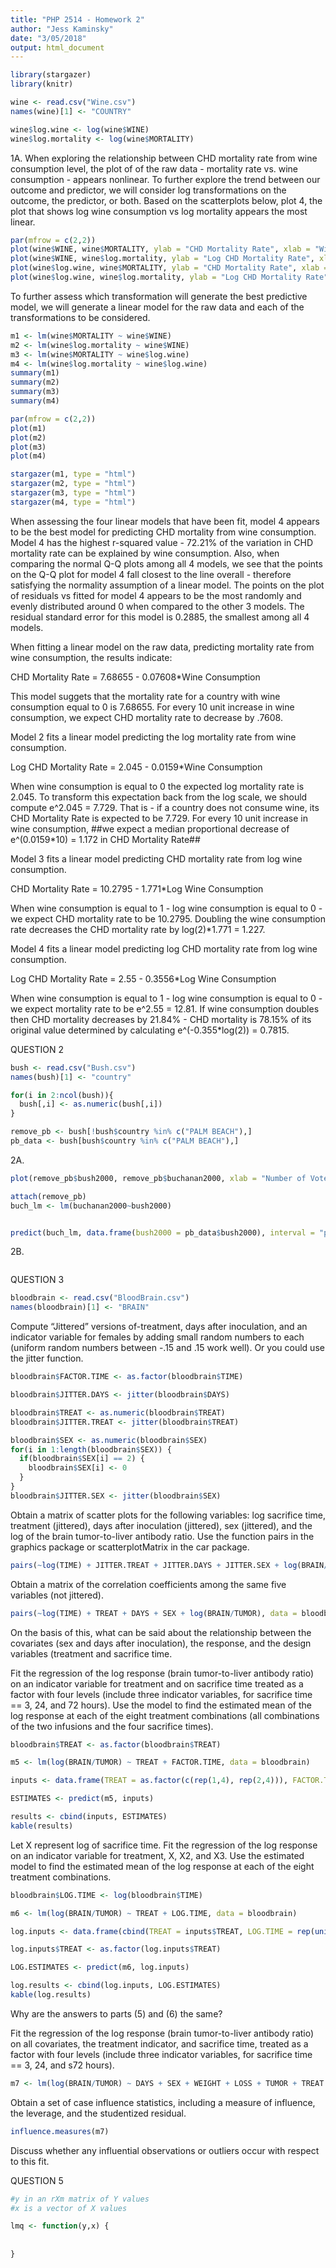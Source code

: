 ```yaml
---
title: "PHP 2514 - Homework 2"
author: "Jess Kaminsky"
date: "3/05/2018"
output: html_document
---
```


```r
library(stargazer)
library(knitr)
```

```r
wine <- read.csv("Wine.csv")
names(wine)[1] <- "COUNTRY"

wine$log.wine <- log(wine$WINE)
wine$log.mortality <- log(wine$MORTALITY)
```

1A.
When exploring the relationship between CHD mortality rate from wine consumption level, the plot of of the raw data - mortality rate vs. wine consumption - appears nonlinear. To further explore the trend between our outcome and predictor, we will consider log transformations on the outcome, the predictor, or both. Based on the scatterplots below, plot 4, the plot that shows log wine consumption vs log mortality appears the most linear.
```r
par(mfrow = c(2,2))
plot(wine$WINE, wine$MORTALITY, ylab = "CHD Mortality Rate", xlab = "Wine Consumption")
plot(wine$WINE, wine$log.mortality, ylab = "Log CHD Mortality Rate", xlab = "Wine Consumption")
plot(wine$log.wine, wine$MORTALITY, ylab = "CHD Mortality Rate", xlab = "Log Wine Consumption")
plot(wine$log.wine, wine$log.mortality, ylab = "Log CHD Mortality Rate", xlab = "Log Wine Consumption")
```

To further assess which transformation will generate the best predictive model, we will generate a linear model for the raw data and each of the transformations to be considered.

```r
m1 <- lm(wine$MORTALITY ~ wine$WINE)
m2 <- lm(wine$log.mortality ~ wine$WINE)
m3 <- lm(wine$MORTALITY ~ wine$log.wine)
m4 <- lm(wine$log.mortality ~ wine$log.wine)
summary(m1)
summary(m2)
summary(m3)
summary(m4)

par(mfrow = c(2,2))
plot(m1)
plot(m2)
plot(m3)
plot(m4)

stargazer(m1, type = "html")
stargazer(m2, type = "html")
stargazer(m3, type = "html")
stargazer(m4, type = "html")
```
When assessing the four linear models that have been fit, model 4 appears to be the best model for predicting CHD mortality from wine consumption. Model 4 has the highest r-squared value - 72.21% of the variation in CHD mortality rate can be explained by wine consumption. Also, when comparing the normal Q-Q plots among all 4 models, we see that the points on the Q-Q plot for model 4 fall closest to the line overall - therefore satisfying the normality assumption of a linear model. The points on the plot of residuals vs fitted for model 4 appears to be the most randomly and evenly distributed around 0 when compared to the other 3 models. The residual standard error for this model is 0.2885, the smallest among all 4 models.

When fitting a linear model on the raw data, predicting mortality rate from wine consumption, the results indicate:

CHD Mortality Rate = 7.68655 - 0.07608*Wine Consumption

This model suggets that the mortality rate for a country with wine consumption equal to 0 is 7.68655. For every 10 unit increase in wine consumption, we expect CHD mortality rate to decrease by .7608.

Model 2 fits a linear model predicting the log mortality rate from wine consumption.

Log CHD Mortality Rate = 2.045 - 0.0159*Wine Consumption

When wine consumption is equal to 0 the expected log mortality rate is 2.045. To transform this expectation back from the log scale, we should compute e^2.045 = 7.729. That is - if a country does not consume wine, its CHD Mortality Rate is expected to be 7.729. For every 10 unit increase in wine consumption, ##we expect a median proportional decrease of e^(0.0159*10) = 1.172 in CHD Mortality Rate##

Model 3 fits a linear model predicting CHD mortality rate from log wine consumption.

CHD Mortality Rate = 10.2795 - 1.771*Log Wine Consumption

When wine consumption is equal to 1 - log wine consumption is equal to 0 - we expect CHD mortality rate to be 10.2795. Doubling the wine consumption rate decreases the CHD mortality rate by log(2)*1.771 = 1.227.

Model 4 fits a linear model predicting log CHD mortality rate from log wine consumption. 

Log CHD Mortality Rate = 2.55 - 0.3556*Log Wine Consumption

When wine consumption is equal to 1 - log wine consumption is equal to 0 - we expect mortality rate to be e^2.55 = 12.81. If wine consumption doubles then CHD mortality decreases by 21.84% - CHD mortality is 78.15% of its original value determined by calculating e^(-0.355*log(2)) = 0.7815.




QUESTION 2

```r
bush <- read.csv("Bush.csv")
names(bush)[1] <- "country"

for(i in 2:ncol(bush)){
  bush[,i] <- as.numeric(bush[,i])
}

remove_pb <- bush[!bush$country %in% c("PALM BEACH"),]
pb_data <- bush[bush$country %in% c("PALM BEACH"),]

```

2A.

```r
plot(remove_pb$bush2000, remove_pb$buchanan2000, xlab = "Number of Votes for Bush", ylab = "Number of Votes for Buchanan", main = "Votes for George W. Bush and Pat Buchanan in 2000 Election")

attach(remove_pb)
buch_lm <- lm(buchanan2000~bush2000)


predict(buch_lm, data.frame(bush2000 = pb_data$bush2000), interval = "prediction")
```


2B.
```r


```


QUESTION 3
```r
bloodbrain <- read.csv("BloodBrain.csv")
names(bloodbrain)[1] <- "BRAIN"
```


Compute "Jittered" versions of-treatment, days after inoculation, and an indicator variable for females by adding small random numbers to each (uniform random numbers between -.15 and .15 work well). Or you could use the jitter function.

```r
bloodbrain$FACTOR.TIME <- as.factor(bloodbrain$TIME)

bloodbrain$JITTER.DAYS <- jitter(bloodbrain$DAYS)

bloodbrain$TREAT <- as.numeric(bloodbrain$TREAT)
bloodbrain$JITTER.TREAT <- jitter(bloodbrain$TREAT)

bloodbrain$SEX <- as.numeric(bloodbrain$SEX)
for(i in 1:length(bloodbrain$SEX)) {
  if(bloodbrain$SEX[i] == 2) {
    bloodbrain$SEX[i] <- 0
  }
}
bloodbrain$JITTER.SEX <- jitter(bloodbrain$SEX)
```

Obtain a matrix of scatter plots for the following variables: log sacrifice time, treatment (jittered), days after inoculation (jittered), sex (jittered), and the log of the brain tumor-to-liver antibody ratio. Use the function pairs in the graphics package or scatterplotMatrix in the car package.

```r
pairs(~log(TIME) + JITTER.TREAT + JITTER.DAYS + JITTER.SEX + log(BRAIN/TUMOR), data = bloodbrain)
```

Obtain a matrix of the correlation coefficients among the same five variables (not jittered).

```r
pairs(~log(TIME) + TREAT + DAYS + SEX + log(BRAIN/TUMOR), data = bloodbrain)
```

On the basis of this, what can be said about the relationship between the covariates (sex and days after inoculation), the response, and the design variables (treatment and sacrifice time.

Fit the regression of the log response (brain tumor-to-liver antibody ratio) on an indicator variable for treatment and on sacrifice time treated as a factor with four levels (include three indicator variables, for sacrifice time == 3, 24, and 72 hours). Use the model to find the estimated mean of the log response at each of the eight treatment combinations (all combinations of the two infusions and the four sacrifice times).


```r
bloodbrain$TREAT <- as.factor(bloodbrain$TREAT)

m5 <- lm(log(BRAIN/TUMOR) ~ TREAT + FACTOR.TIME, data = bloodbrain)

inputs <- data.frame(TREAT = as.factor(c(rep(1,4), rep(2,4))), FACTOR.TIME = as.factor(c(rep(c(.5,3,24,72),2))))

ESTIMATES <- predict(m5, inputs)

results <- cbind(inputs, ESTIMATES)
kable(results)
```

Let X represent log of sacrifice time. Fit the regression of the log response on an indicator variable for treatment, X, X2, and X3. Use the estimated model to find the estimated mean of the log response at each of the eight treatment combinations.

```r
bloodbrain$LOG.TIME <- log(bloodbrain$TIME)

m6 <- lm(log(BRAIN/TUMOR) ~ TREAT + LOG.TIME, data = bloodbrain)

log.inputs <- data.frame(cbind(TREAT = inputs$TREAT, LOG.TIME = rep(unique(bloodbrain$LOG.TIME), 2))) 

log.inputs$TREAT <- as.factor(log.inputs$TREAT)

LOG.ESTIMATES <- predict(m6, log.inputs)

log.results <- cbind(log.inputs, LOG.ESTIMATES)
kable(log.results)
```

Why are the answers to parts (5) and (6) the same?

Fit the regression of the log response (brain tumor-to-liver antibody ratio) on all covariates, the treatment indicator, and sacrifice time, treated as a factor with four levels (include three indicator variables, for sacrifice time == 3, 24, and s72 hours).

```r
m7 <- lm(log(BRAIN/TUMOR) ~ DAYS + SEX + WEIGHT + LOSS + TUMOR + TREAT + FACTOR.TIME, data = bloodbrain)
```

Obtain a set of case influence statistics, including a measure of influence, the leverage, and the studentized residual.

```r
influence.measures(m7)
```

Discuss whether any influential observations or outliers occur with respect to this fit.


QUESTION 5

```r
#y in an rXm matrix of Y values
#x is a vector of X values

lmq <- function(y,x) {
  
  
}

```


